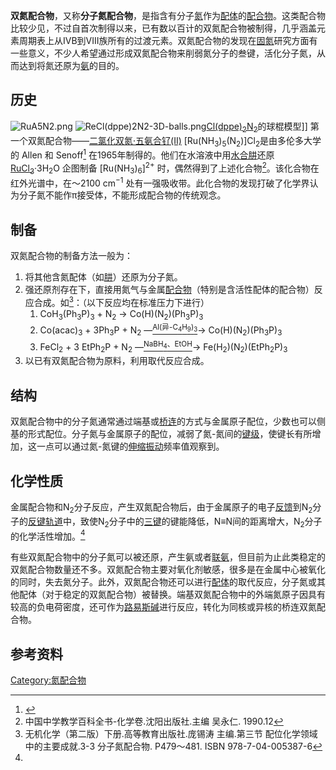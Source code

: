 '''双氮配合物'''，又称'''分子氮配合物'''，是指含有分子[[氮|氮]]作为[[配体|配体]]的[[配合物|配合物]]。这类配合物比较少见，不过自首次制得以来，已有数以百计的双氮配合物被制得，几乎涵盖元素周期表上从IVB到VIII族所有的过渡元素。双氮配合物的发现在[[固氮|固氮]]研究方面有一些意义，不少人希望通过形成双氮配合物来削弱氮分子的叁键，活化分子氮，从而达到将氮还原为[[氨|氨]]的目的。

==历史==
[[Image:RuA5N2.png|thumb]]
[[Image:ReCl(dppe)2N2-3D-balls.png|thumb]][[氯|Cl]][[1,2-双(二苯基膦)乙烷|(dppe)<sub>2</sub>]][[nitrogen|N<sub>2</sub>]]的球棍模型]]
第一个双氮配合物——[[二氯化双氮·五氨合钌(II)|二氯化双氮·五氨合钌(II)]] [Ru(NH<sub>3</sub>)<sub>5</sub>(N<sub>2</sub>)]Cl<sub>2</sub>是由多伦多大学的 Allen 和 Senoff<ref>{{cite journal en
 | title = Nitrogenopentammineruthenium(II) complexes
 | author = A. D. Allen, C. V. Senoff
 | journal = Journal of the Chemical Society, Chemical Communications
 | volume = 
 | issue = 
 | pages = 621
 | year =  1965
 | url = 
 | doi = 10.1039/C19650000621}}</ref> 在1965年制得的。他们在水溶液中用[[水合肼|水合肼]]还原 [[三氯化钌|RuCl<sub>3</sub>]]·3H<sub>2</sub>O 企图制备 [Ru(NH<sub>3</sub>)<sub>6</sub>]<sup>2+</sup> 时，偶然得到了上述化合物<ref>中国中学教学百科全书-化学卷.沈阳出版社.主编 吴永仁. 1990.12</ref>。该化合物在红外光谱中，在～2100 cm<sup>−1</sup> 处有一强吸收带。此化合物的发现打破了化学界认为分子氮不能作π接受体，不能形成配合物的传统观念。

==制备==
双氮配合物的制备方法一般为：
#将其他含氮配体（如[[肼|肼]]）还原为分子氮。
#强还原剂存在下，直接用氮气与金属[[配合物|配合物]]（特别是含活性配体的配合物）反应合成。如<ref name=gjwj2x>无机化学（第二版）下册.高等教育出版社.庞锡涛 主编.第三节 配位化学领域中的主要成就.3-3 分子氮配合物. P479～481. ISBN 978-7-04-005387-6</ref>：（以下反应均在标准压力下进行）
##CoH<sub>3</sub>(Ph<sub>3</sub>P)<sub>3</sub> + N<sub>2</sub> → Co(H)(N<sub>2</sub>)(Ph<sub>3</sub>P)<sub>3</sub>
##Co(acac)<sub>3</sub> + 3Ph<sub>3</sub>P + N<sub>2</sub> —<u><sup>Al(异-C<sub>4</sub>H<sub>9</sub>)<sub>3</sub></sup></u>→ Co(H)(N<sub>2</sub>)(Ph<sub>3</sub>P)<sub>3</sub>
##FeCl<sub>2</sub> + 3 EtPh<sub>2</sub>P + N<sub>2</sub> —<u><sup>NaBH<sub>4</sub>、EtOH</sup></u>→ Fe(H<sub>2</sub>)(N<sub>2</sub>)(EtPh<sub>2</sub>P)<sub>3</sub>
#以已有双氮配合物为原料，利用取代反应合成。

==结构==
双氮配合物中的分子氮通常通过端基或[[桥连|桥连]]的方式与金属原子配位，少数也可以侧基的形式配位。分子氮与金属原子的配位，减弱了氮-氮间的[[键级|键级]]，使键长有所增加，这一点可以通过氮-氮键的[[伸缩振动|伸缩振动]]频率值观察到。

==化学性质==
金属配合物和N<sub>2</sub>分子反应，产生双氮配合物后，由于金属原子的电子[[反馈|反馈]]到N<sub>2</sub>分子的[[反键轨道|反键轨道]]中，致使N<sub>2</sub>分子中的[[三键|三键]]的键能降低，N≡N间的距离增大，N<sub>2</sub>分子的化学活性增加。<ref name=gjwj2x></ref>

有些双氮配合物中的分子氮可以被还原，产生氨或者[[联氨|联氨]]，但目前为止此类稳定的双氮配合物数量还不多。双氮配合物主要对氧化剂敏感，很多是在金属中心被氧化的同时，失去氮分子。此外，双氮配合物还可以进行[[配体|配体]]的取代反应，分子氮或其他配体（对于稳定的双氮配合物）被替换。端基双氮配合物中的外端氮原子因具有较高的负电荷密度，还可作为[[路易斯碱|路易斯碱]]进行反应，转化为同核或异核的桥连双氮配合物。

==参考资料==
{{reflist}}

[[Category:氮配合物|Category:氮配合物]]